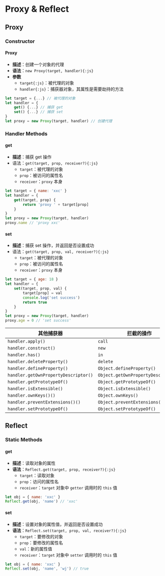 # Proxy & Reflect
## Proxy
### Constructor
#### Proxy
- **描述**：创建一个对象的代理
- **语法**：`new Proxy(target, handler){:js}`
- **参数**
    - `target{:js}`：被代理的对象
    - `handler{:js}`：捕获器对象，其属性是需要劫持的方法
```js
let target = {...} // 被代理的对象
let handler = {
	get() {...} // 捕获 get
    set() {...} // 捕获 set
}
let proxy = new Proxy(target, handler) // 创建代理
```
### Handler Methods
#### get
- **描述**：捕获 get 操作
- 语法：`get(target, prop, receiver?){:js}`
    - `target`：被代理的对象
    - `prop`：被访问的属性名
    - `receiver`：`proxy` 本身
```js {3-5}
let target = { name: 'xxc' }
let handler = {
	get(target, prop) {
        return 'proxy ' + target[prop]
    }
}
let proxy = new Proxy(target, handler)
proxy.name // 'proxy xxc'
```
#### set
- **描述**：捕获 set 操作，并返回是否设置成功
- 语法：`get(target, prop, val, receiver?){:js}`
    - `target`：被代理的对象
    - `prop`：被访问的属性名
    - `receiver`：`proxy` 本身
```js {3-6}
let target = { age: 18 }
let handler = {
	set(target, prop, val) {
        target[prop] = val
		console.log('set success')
		return true
	}
}
let proxy = new Proxy(target, handler)
proxy.age = 0 // 'set success'
```

|其他捕获器|拦截的操作|
|-|-|
|`handler.apply()`|`call`|
|`handler.construct()`|`new`|
|`handler.has()`|`in`|
|`handler.deleteProperty()`|`delete`|
|`handler.defineProperty()`|`Object.defineProperty()`|
|`handler.getOwnPropertyDescriptor()`|`Object.getOwnPropertyDescriptor()`|
|`handler.getPrototypeOf()`|`Object.getPrototypeOf()`|
|`handler.isExtensible()`|`Object.isExtensible()`|
|`handler.ownKeys()()`|`Object.ownKeys()`|
|`handler.preventExtensions()()`|`Object.preventExtensions()`|
|`handler.setPrototypeOf()`|`Object.setPrototypeOf()`|
## Reflect
### Static Methods
#### get
- **描述**：读取对象的属性
- **语法**：`Reflect.get(target, prop, receiver?){:js}`
    - `target`：读取对象
    - `prop`：访问的属性名
    - `receiver`：`target` 对象中 `getter` 调用时的 `this` 值
```js
let obj = { name: 'xxc' }
Reflect.get(obj, 'name') // 'xxc'
```
#### set
- **描述**：设置对象的属性值，并返回是否设置成功
- **语法**：`Reflect.set(target, prop, val, receiver?){:js}`
    - `target`：要修改的对象
    - `prop`：要修改的属性名
    - `val`：新的属性值
    - `receiver`：`target` 对象中 `setter` 调用时的 `this` 值
```js
let obj = { name: 'xxc' }
Reflect.set(obj, 'name', 'wj') // true
```